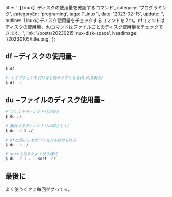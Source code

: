 
  title: '【Linux】ディスクの使用量を確認するコマンド',
  category: 'プログラミング',
  categoryEn: 'programing',
  tags: ['Linux'],
  date: '2023-02-15',
  update: '',
  outline:
    'Linuxのディスク使用量をチェックするコマンドを２つ。dfコマンドはディスクの使用量、duコマンドはファイルごとのディスク使用量をチェックできます。',
  link: '/posts/20230215linux-disk-space',
  headImage: '/20230105/title.png',
};

## df ~ディスクの使用量~

```bash
$ df

# -hオプションを付けると読みやすくなる(K,M,G表示)
$ df -h
```

## du ~ファイルのディスク使用量~

```bash
# カレントディレクトリの場合
$ du ./

# 集計するディレクトリの深さを１に
$ du -d 1 ./

# dfと同じく-hオプションも付けられる
$ du -h ./

# sortも加えたよく使う構成
$ du -d 1 . | sort -nr
```

## 最後に

よく使うくせに毎回ググってる。

<Meta title={meta.title} description={meta.outline} url={meta.link}></Meta>
